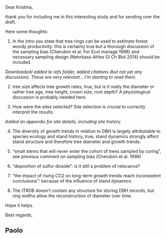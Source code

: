 Dear Kristina,


thank you for including me in this interesting study and for sending over the draft.

Here some thoughts:

1) In the intro you state that tree rings can be used to estimate forest woody productivity. this is certainly true but a thorough discussion of the sampling bias (Cherubini et al. For Ecol manage 1998) and necessary sampling design (Nehrbass-Ahles Gl Ch BIol 2014) should be included.

*Downloaded/ added to refs folder, added citations (but not yet any discussion). These are very relevant... I'm starting to read them.*

2) tree size affects tree growth rates, true, but is it really the diameter or rather tree age, tree height, crown size, root depth? A physiological discussion is probably needed here.

3) How were the sites selected? Site selection is crucial to correctly interpret the results.

*Added an appendix for site details, including site history.*

4) The diversity of growth trends in relation to DBH is largely attributable to species ecology and stand history, true; stand dynamics strongly affect stand structure and therefore tree diameter and growth trends.

5) “small stems that will never enter the cohort of trees sampled by coring”, see previous comment on sampling bias (Cherubini et al. 1998)

6) “deposition of sulfur dioxide”: is it still a problem of relecance?

7) “the impact of rising CO2 on long-term growth trends reach inconsistent conclusions”: because of the influence of stand dynamics.

8) The ITRDB doesn’t contain any structure for storing DBH records, but ring widths allow the reconstruction of diameter over time.

Hope it helps.

Best regards,

Paolo
--
